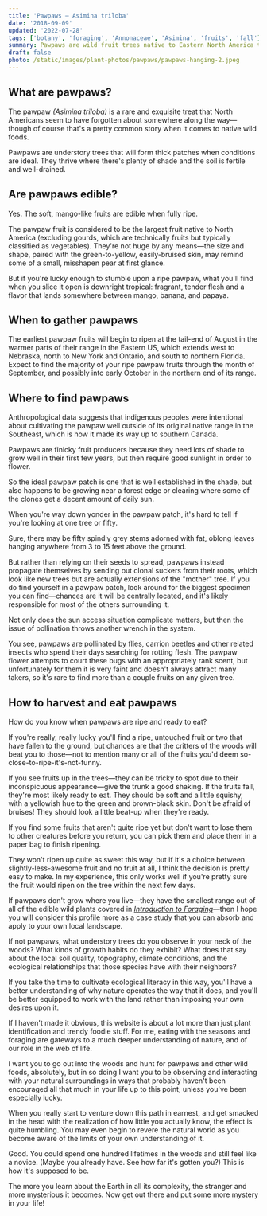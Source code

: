 ```yaml
---
title: 'Pawpaws – Asimina triloba'
date: '2018-09-09'
updated: '2022-07-28'
tags: ['botany', 'foraging', 'Annonaceae', 'Asimina', 'fruits', 'fall']
summary: Pawpaws are wild fruit trees native to Eastern North America that produce a delicious edible fruit with a uniquely tropical flavor.
draft: false
photo: /static/images/plant-photos/pawpaws/pawpaws-hanging-2.jpeg
---
```



<div className="rounded-lg bg-gray-100 p-4 dark:bg-gray-800">
  <TOCInline toc={props.toc} toHeading={3} asDisclosure />
</div>

## What are pawpaws?

The pawpaw _(Asimina triloba)_ is a rare and exquisite treat that North Americans seem to have forgotten about somewhere along the way—though of course that's a pretty common story when it comes to native wild foods.

Pawpaws are understory trees that will form thick patches when conditions are ideal. They thrive where there's plenty of shade and the soil is fertile and well-drained.

<Photo
  photo="/static/images/plant-photos/pawpaws/pawpaws-hanging.jpeg"
  desc="Pawpaw fruits can be difficult to spot while still in the tree—unless they happen to be hanging at eye level!"
/>

## Are pawpaws edible?

Yes. The soft, mango-like fruits are edible when fully ripe.

The pawpaw fruit is considered to be the largest fruit native to North America (excluding gourds, which are technically fruits but typically classified as vegetables).
They're not huge by any means—the size and shape, paired with the green-to-yellow, easily-bruised skin, may remind some of a small, misshapen pear at first glance.

But if you're lucky enough to stumble upon a ripe pawpaw, what you'll find when you slice it open is downright tropical: fragrant, tender flesh and a flavor that lands somewhere between mango, banana, and papaya.

<Photo
  photo="/static/images/plant-photos/pawpaws/pawpaws-harvest.jpeg"
  desc="When you find a healthy pawpaw patch, you can gather hundreds of fruits in a matter of hours."
/>

## When to gather pawpaws

The earliest pawpaw fruits will begin to ripen at the tail-end of August in the warmer parts of their range in the Eastern US, which extends west to Nebraska, north to New York and Ontario, and south to northern Florida.
Expect to find the majority of your ripe pawpaw fruits through the month of September, and possibly into early October in the northern end of its range.

## Where to find pawpaws

Anthropological data suggests that indigenous peoples were intentional about cultivating the pawpaw well outside of its original native range in the Southeast, which is how it made its way up to southern Canada.

Pawpaws are finicky fruit producers because they need lots of shade to grow well in their first few years, but then require good sunlight in order to flower.

So the ideal pawpaw patch is one that is well established in the shade, but also happens to be growing near a forest edge or clearing where some of the clones get a decent amount of daily sun.

<Photo
  photo="/static/images/plant-photos/pawpaws/pawpaws-hiding.jpeg"
  desc="You can easily overlook a productive pawpaw tree because the fruits do not stand out among the leaves. Can you spot the fruits in this photo?"
/>

When you're way down yonder in the pawpaw patch, it's hard to tell if you're looking at one tree or fifty.

Sure, there may be fifty spindly grey stems adorned with fat, oblong leaves hanging anywhere from 3 to 15 feet above the ground.

But rather than relying on their seeds to spread, pawpaws instead propagate themselves by sending out clonal suckers from their roots, which look like new trees but are actually extensions of the "mother" tree.
If you do find yourself in a pawpaw patch, look around for the biggest specimen you can find—chances are it will be centrally located, and it's likely responsible for most of the others surrounding it.

Not only does the sun access situation complicate matters, but then the issue of pollination throws another wrench in the system.

You see, pawpaws are pollinated by flies, carrion beetles and other related insects who spend their days searching for rotting flesh.
The pawpaw flower attempts to court these bugs with an appropriately rank scent, but unfortunately for them it is very faint and doesn't always attract many takers, so it's rare to find more than a couple fruits on any given tree.

## How to harvest and eat pawpaws

How do you know when pawpaws are ripe and ready to eat?

If you're really, really lucky you'll find a ripe, untouched fruit or two that have fallen to the ground, but chances are that the critters of the woods will beat you to those—not to mention many or all of the fruits you'd deem so-close-to-ripe-it's-not-funny.

If you see fruits up in the trees—they can be tricky to spot due to their inconspicuous appearance—give the trunk a good shaking.
If the fruits fall, they're most likely ready to eat.
They should be soft and a little squishy, with a yellowish hue to the green and brown-black skin.
Don't be afraid of bruises!
They should look a little beat-up when they're ready.

<Photo
  photo="/static/images/plant-photos/pawpaws/pawpaws-ripe.jpeg"
  desc="A comparison of four pawpaws from least to most ripe, left to right. The two on the right side are ready to eat."
/>

If you find some fruits that aren't quite ripe yet but don't want to lose them to other creatures before you return, you can pick them and place them in a paper bag to finish ripening.

They won't ripen up quite as sweet this way, but if it's a choice between slightly-less-awesome fruit and no fruit at all, I think the decision is pretty easy to make.
In my experience, this only works well if you're pretty sure the fruit would ripen on the tree within the next few days.

If pawpaws don't grow where you live—they have the smallest range out of all of the edible wild plants covered in [_Introduction to Foraging_](https://shop.sycamore.garden/l/introduction-to-foraging/)—then I hope you will consider this profile more as a case study that you can absorb and apply to your own local landscape.

If not pawpaws, what understory trees do you observe in your neck of the woods?
What kinds of growth habits do they exhibit?
What does that say about the local soil quality, topography, climate conditions, and the ecological relationships that those species have with their neighbors?

If you take the time to cultivate ecological literacy in this way, you'll have a better understanding of why nature operates the way that it does, and you'll be better equipped to work with the land rather than imposing your own desires upon it.

If I haven't made it obvious, this website is about a lot more than just plant identification and trendy foodie stuff.
For me, eating with the seasons and foraging are gateways to a much deeper understanding of nature, and of our role in the web of life.

<Photo
  photo="/static/images/plant-photos/pawpaws/pawpaws-hanging-2.jpeg"
  desc="Foraging for wild fruits like pawpaws helps us to become a part of nature, rather than apart from it."
/>

I want you to go out into the woods and hunt for pawpaws and other wild foods, absolutely, but in so doing I want you to be observing and interacting with your natural surroundings in ways that probably haven't been encouraged all that much in your life up to this point, unless you've been especially lucky.

When you really start to venture down this path in earnest, and get smacked in the head with the realization of how little you actually know, the effect is quite humbling.
You may even begin to revere the natural world as you become aware of the limits of your own understanding of it.

Good.
You could spend one hundred lifetimes in the woods and still feel like a novice.
(Maybe you already have.
See how far it's gotten you?)
This is how it's supposed to be.

The more you learn about the Earth in all its complexity, the stranger and more mysterious it becomes.
Now get out there and put some more mystery in your life!

<IntroCTA />
